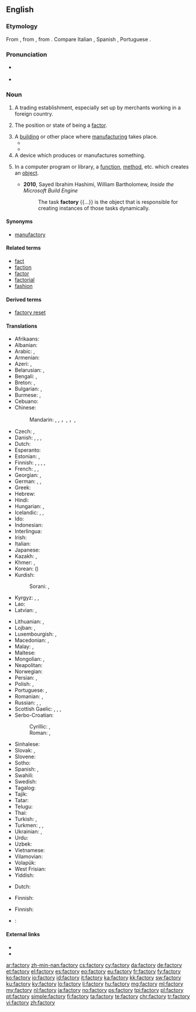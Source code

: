 ==English==

===Etymology===
From {{etyl|frm|en}} {{term|factorie|lang=frm}}, from {{etyl|ML.|en}} {{term|factoria|lang=la}}, from {{etyl|la|en}} {{term|factor|lang=la}}. Compare Italian {{term|fattoria|lang=it}}, Spanish {{term|factoría|lang=es}}, Portuguese {{term|feitoria|lang=pt}}.

===Pronunciation===
* {{a|UK}} {{IPA|/ˈfaktəɹi/}}
* {{audio|En-uk-factory.ogg|Audio (UK)}}

===Noun===
{{en-noun|factories}}

# {{context|obsolete|lang=en}} A trading establishment, especially set up by merchants working in a foreign country.
# {{context|now|_|rare|lang=en}} The position or state of being a [[factor]].
# A [[building]] or other place where [[manufacture|manufacturing]] takes place.
#* {{quote-book|year=1918|author={{w|W. B. Maxwell}}|chapter=7
|title=[http://openlibrary.org/works/OL1097634W The Mirror and the Lamp]
|passage=[…] St. Bede's at this period of its history was perhaps the poorest and most miserable parish in the East End of London. Close-packed, crushed by the buttressed height of the railway viaduct, rendered airless by huge walls of '''factories''', it at once banished lively interest from a stranger's mind and left only a dull oppression of the spirit.}}
#* {{quote-book|year=1963|author={{w|Margery Allingham}}|title={{w|The China Governess}}
|chapter=7|url=http://openlibrary.org/works/OL2004261W
|passage=The highway to the East Coast which ran through the borough of Ebbfield had always been a main road and even now, despite the vast garages, the pylons and the gaily painted '''factory''' glasshouses which had sprung up beside it, there still remained an occasional trace of past cultures.}}
# A device which produces or manufactures something.
# {{context|programming|lang=en}} In a computer program or library, a [[function]], [[method]], etc. which creates an [[object]].
#* '''2010''', Sayed Ibrahim Hashimi, William Bartholomew, ''Inside the Microsoft Build Engine''
#*: The task '''factory''' {{...}} is the object that is responsible for creating instances of those tasks dynamically.

====Synonyms====
* [[manufactory]]

====Related terms====
* [[fact]]
* [[faction]]
* [[factor]]
* [[factorial]]
* [[fashion]]

====Derived terms====
* [[factory reset]]

====Translations====
{{trans-top|manufacturing place}}
* Afrikaans: {{t|af|fabriek}}
* Albanian: {{t|sq|fabrikë|f}}
* Arabic: {{t|ar|مَصْنَع|m|tr=máṣnaʿ}}, {{t|ar|معمل|m|tr=máʿmal|sc=Arab}}
* Armenian: {{t|hy|գործարան}}
* Azeri: {{t|az|fabrika}}, {{t|az|zavod}}
* Belarusian: {{t|be|фабрыка|f|tr=fábryka|sc=Cyrl}}, {{t|be|завод|m|tr=zavód|sc=Cyrl}}
* Bengali: {{t|bn|কারখানা|tr=karkhana|sc=Beng}}, {{t|bn|ফ্যাক্টরী|tr=phyakţôri|sc=Beng}}
* Breton: {{t+|br|labouradeg|f}}, {{t|br|greanti|m}}
* Bulgarian: {{t+|bg|фабрика|f|tr=fábrika|sc=Cyrl}}, {{t+|bg|завод|m|tr=zavód|sc=Cyrl}}
* Burmese: {{t|my|စက်ရုံ|tr=se' joun|sc=Mymr}}, {{t+|my|အလုပ်ရုံ|tr=alou' joun|sc=Mymr}}
* Cebuano: {{t|ceb|planta}}
* Chinese:
*: Mandarin: {{t+|cmn|厰|sc=Hani}}, {{t+|cmn|廠|sc=Hani}}, {{t+|cmn|厂|tr=chǎng|sc=Hani}}，{{t+|cmn|工廠|sc=Hani}}, {{t+|cmn|工厂|tr=gōngchǎng|sc=Hani}}，{{t|cmn|廠家|sc=Hani}}, {{t+|cmn|厂家|tr=chǎngjiā|sc=Hani}}
* Czech: {{t+|cs|továrna|f}}, {{t|cs|fabrika|f}}
* Danish: {{t|da|fabrik|c}}, {{t|da|fabriksbygning|c}}, {{t|da|virksomhed|c}}, {{t|da|anlæg|n}}
* Dutch: {{t+|nl|fabriek|f}}
* Esperanto: {{t|eo|fabriko}}
* Estonian: {{t|et|tehas}}, {{t|et|vabrik}}
* Finnish: {{t+|fi|tehdas}}, {{t+|fi|laitos}}, {{t|fi|tehdaslaitos}}, {{t+|fi|tuotantolaitos}}, {{t|fi|teollisuuslaitos}}
* French: {{t+|fr|usine|f}}, {{t+|fr|fabrique|f}}, {{t+|fr|manufacture|f}}
* Georgian: {{t|ka|ქარხანა|sc=Geor}}, {{t+|ka|ფაბრიკა|sc=Geor}}
* German: {{t+|de|Fabrik|f}}, {{t+|de|Manufaktur|f}}, {{t+|de|Werk|n}}
* Greek: {{t+|el|εργοστάσιο|n|tr=ergostásio}}
* Hebrew: {{t|he|מפעל|tr=mif`ál|m}}
* Hindi: {{t|hi|कारख़ाना|m|tr=kārkhānā|sc=Deva}}
* Hungarian: {{t+|hu|gyár}}, {{t+|hu|üzem}}
* Icelandic: {{t+|is|verksmiðja|f}}, {{t+|is|smiðja|f}}, {{t|is|fabrikka|f}} {{qualifier|rare}}
* Ido: {{t+|io|fabrikerio}}
* Indonesian: {{t+|id|pabrik}}
* Interlingua: {{t|ia|fabrica}}
* Irish: {{t|ga|mhonarcha}}
* Italian: {{t+|it|fabbrica|f}}
* Japanese: {{t+|ja|工場|tr=こうじょう, kōjō|sc=Jpan}}
* Kazakh: {{t|kk|зауыт|tr=zawıt|sc=Cyrl}}, {{t|kk|фабрика|tr=fabrïka|sc=Cyrl}}
* Khmer: {{t|km|រោងចក្រ|tr=rooŋ cak|sc=Khmr}}, {{t+|km|កម្មន្តសាល|tr=kammantaʔsaal|sc=Khmr}}
* Korean: {{t+|ko|공장|tr=gongjang|sc=Kore}} ({{t+|ko|工場|sc=Kore}})
* Kurdish:
*: Sorani: {{t|ku|کارگه‌|sc=ku-Arab}}, {{t+|ku|کارخانه‌|sc=ku-Arab}}
* Kyrgyz: {{t+|ky|фабрика|tr=fabrika}}, {{t+|ky|завод|tr=zavod}}, {{t+|ky|зоот|tr=zoot}}
* Lao: {{t+|lo|ໂຮງງານ|tr=hōng ngān|sc=Laoo}}
* Latvian: {{t|lv|rūpnīca|f}}, {{t|lv|fabrika|f}}
{{trans-mid}}
* Lithuanian: {{t|lt|gamykla|f}}, {{t+|lt|fabrikas|m}}
* Lojban: {{t|jbo|fanri}}, {{t|jbo|molki}}
* Luxembourgish: {{t|lb|Fabréck|f}}, {{t|lb|Fabrik|f}}
* Macedonian: {{t|mk|фабрика|f|tr=fábrika}}, {{t|mk|погон|m|tr=pógon}}
* Malay: {{t|ms|kilang}}, {{t|ms|pabrik}}
* Maltese: {{t|mt|fabbrika|f}}
* Mongolian: {{t|mn|үйлдвэрийн газар|tr=üjldverijn gazar|sc=Cyrl}}, {{t|mn|завод|tr=zavod|sc=Cyrl}}
* Neapolitan: {{t|nap|fràveca|f}}
* Norwegian: {{t+|no|fabrikk|m}}
* Persian: {{t+|fa|کارخانه|tr=kârxâne}}, {{t|fa|فابریکه|tr=fâbrike|sc=fa-Arab}}
* Polish: {{t+|pl|fabryka|f}}, {{t+|pl|zakład|m}}
* Portuguese: {{t+|pt|fábrica|f}}, {{t+|pt|usina|f}}
* Romanian: {{t+|ro|fabrică|f}}, {{t+|ro|uzină|f}}
* Russian: {{t+|ru|фабрика|f|tr=fábrika}}, {{t+|ru|завод|m|tr=zavód}}, {{t+|ru|комбинат|m|tr=kombinát|sc=Cyrl}}
* Scottish Gaelic: {{t|gd|taigh-oibre|m}}, {{t|gd|taigh-gnìomhachais|m}}, {{t|gd|taigh-ceàirde|m}}, {{t|gd|taigh-tionnsgain|m}}
* Serbo-Croatian:
*: Cyrillic: {{t|sh|фабрика|f|sc=Cyrl}}, {{t|sh|творница|f|sc=Cyrl}}
*: Roman: {{t|sh|fabrika|f}}, {{t|sh|tvornica|f}}
* Sinhalese: {{t|si|පැක්ටරි|tr=pækṭari|sc=Sinh}}
* Slovak: {{t|sk|továreň|f}}, {{t|sk|fabrika|f}}
* Slovene: {{t+|sl|tovarna|f}}
* Sotho: {{t|st|faboriki}}
* Spanish: {{t+|es|fábrica|f}}, {{t+|es|planta|f}}
* Swahili: {{t+|sw|karakana}}
* Swedish: {{t+|sv|fabrik|c}}
* Tagalog: {{t|tl|pabrika}}
* Tajik: {{t|tg|корхона|tr=korxona|sc=Cyrl}}
* Tatar: {{t|tt|фабрика|tr=fabrika|sc=Cyrl}}
* Telugu: {{t|te|కర్మాగారం|tr=karmaagaaram}}
* Thai: {{t+|th|โรงงาน|tr=rohng ngaan|sc=Thai}}
* Turkish: {{t+|tr|fabrika}}, {{t+|tr|tesis}}
* Turkmen: {{t|tk|fabrika}}, {{t|tk|fabrik}}, {{t+|tk|zawod}}
* Ukrainian: {{t|uk|фабрика|f|tr=fábryka|sc=Cyrl}}, {{t+|uk|завод|m|tr=zavód|sc=Cyrl}}
* Urdu: {{t|ur|کارخانہ|m|tr=kārkhānā|sc=ur-Arab}}
* Uzbek: {{t|uz|zavod}}
* Vietnamese: {{t+|vi|nhà máy}}
* Vilamovian: {{t|wym|fabryk}}
* Volapük: {{t+|vo|fabrik}}
* West Frisian: {{t+|fy|fabryk|n}}
* Yiddish: {{t|yi|פאַבריק|f|tr=fabrik|sc=Hebr}}
{{trans-bottom}}

{{trans-top|producing device}}
* Dutch: {{t+|nl|fabriek|f}}
{{trans-mid}}
* Finnish: {{t+|fi|tehdas}}
{{trans-bottom}}

{{trans-top|in computing, a function or method that creates objects}}
* Finnish: {{t+|fi|tehdas}}
{{trans-mid}}
{{trans-bottom}}

{{checktrans-top}}
* {{ttbc|id}}: {{t+|id|pabrik}}
{{trans-bottom}}

====External links====
* {{R:Webster 1913}}
* {{R:Century 1911}}

[[ar:factory]]
[[zh-min-nan:factory]]
[[cs:factory]]
[[cy:factory]]
[[da:factory]]
[[de:factory]]
[[et:factory]]
[[el:factory]]
[[es:factory]]
[[eo:factory]]
[[eu:factory]]
[[fr:factory]]
[[fy:factory]]
[[ko:factory]]
[[io:factory]]
[[id:factory]]
[[it:factory]]
[[ka:factory]]
[[kk:factory]]
[[sw:factory]]
[[ku:factory]]
[[ky:factory]]
[[lo:factory]]
[[li:factory]]
[[hu:factory]]
[[mg:factory]]
[[ml:factory]]
[[my:factory]]
[[nl:factory]]
[[ja:factory]]
[[no:factory]]
[[ps:factory]]
[[tpi:factory]]
[[pl:factory]]
[[pt:factory]]
[[simple:factory]]
[[fi:factory]]
[[ta:factory]]
[[te:factory]]
[[chr:factory]]
[[tr:factory]]
[[vi:factory]]
[[zh:factory]]